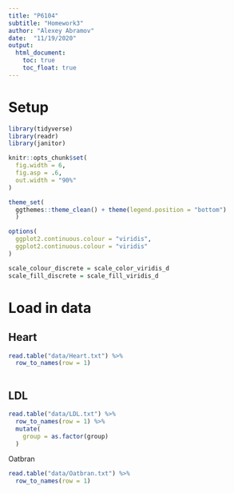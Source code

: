 ```yaml
---
title: "P6104"
subtitle: "Homework3"
author: "Alexey Abramov"
date:  "11/19/2020"
output:
  html_document:
    toc: true
    toc_float: true
---
```


# Setup
```r
library(tidyverse)
library(readr)
library(janitor)

knitr::opts_chunk$set(
  fig.width = 6,
  fig.asp = .6,
  out.width = "90%"
)

theme_set(
  ggthemes::theme_clean() + theme(legend.position = "bottom")
  )

options(
  ggplot2.continuous.colour = "viridis",
  ggplot2.continuous.colour = "viridis"
)

scale_colour_discrete = scale_color_viridis_d
scale_fill_discrete = scale_fill_viridis_d
```

# Load in data

## Heart
```r
read.table("data/Heart.txt") %>% 
  row_to_names(row = 1)
  
```

## LDL

```r
read.table("data/LDL.txt") %>% 
  row_to_names(row = 1) %>% 
  mutate(
    group = as.factor(group)
  )
```

Oatbran
```r
read.table("data/Oatbran.txt") %>% 
  row_to_names(row = 1)
```

